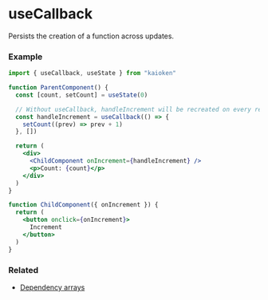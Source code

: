 # useCallback

Persists the creation of a function across updates.

### Example

```jsx
import { useCallback, useState } from "kaioken"

function ParentComponent() {
  const [count, setCount] = useState(0)

  // Without useCallback, handleIncrement will be recreated on every render.
  const handleIncrement = useCallback(() => {
    setCount((prev) => prev + 1)
  }, [])

  return (
    <div>
      <ChildComponent onIncrement={handleIncrement} />
      <p>Count: {count}</p>
    </div>
  )
}

function ChildComponent({ onIncrement }) {
  return (
    <button onclick={onIncrement}>
      Increment
    </button>
  )
}
```

### Related
<ul>
  <li><a href="/docs/hooks/dependency-arrays">Dependency arrays</a></li>
</ul>